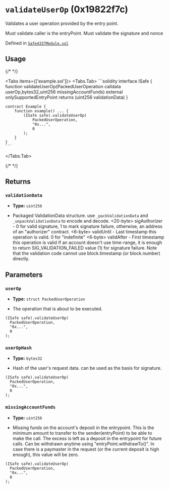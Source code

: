 



# `validateUserOp` (0x19822f7c)



Validates a user operation provided by the entry point.

Must validate caller is the entryPoint.
Must validate the signature and nonce




Defined in [`Safe4337Module.sol`](https://github.com/safe-global/safe-modules/tree/4337/v0.3.0-1/modules/4337/contracts/Safe4337Module.sol#L133)


## Usage

{/* <!-- vale off --> */}

<Tabs items={['example.sol']}>
  <Tabs.Tab>
    ```solidity
    interface ISafe {
        function validateUserOp(PackedUserOperation calldata userOp,bytes32,uint256 missingAccountFunds) external onlySupportedEntryPoint returns (uint256 validationData)
    }

    contract Example {
        function example() ... {
            (ISafe safe).validateUserOp(
                PackedUserOperation,
                "0x...",
                0
            );
        }
    }
    ```
  </Tabs.Tab>
</Tabs>

{/* <!-- vale on --> */}

## Returns

### `validationData`

  - **Type:** `uint256`

  - Packaged ValidationData structure. use `_packValidationData` and `_unpackValidationData` to encode and decode. \<20-byte\> sigAuthorizer - 0 for valid signature, 1 to mark signature failure, otherwise, an address of an "authorizer" contract. \<6-byte\> validUntil - Last timestamp this operation is valid. 0 for "indefinite" \<6-byte\> validAfter - First timestamp this operation is valid If an account doesn't use time-range, it is enough to return SIG_VALIDATION_FAILED value (1) for signature failure. Note that the validation code cannot use block.timestamp (or block.number) directly.




## Parameters

### `userOp`

  - **Type:** `struct PackedUserOperation`

  - The operation that is about to be executed.

  ```solidity focus=2
  (ISafe safe).validateUserOp(
    PackedUserOperation,
    "0x...",
    0
  );
  ```


### `userOpHash`

  - **Type:** `bytes32`

  - Hash of the user's request data. can be used as the basis for signature.

  ```solidity focus=3
  (ISafe safe).validateUserOp(
    PackedUserOperation,
    "0x...",
    0
  );
  ```


### `missingAccountFunds`

  - **Type:** `uint256`

  - Missing funds on the account's deposit in the entrypoint. This is the minimum amount to transfer to the sender(entryPoint) to be able to make the call. The excess is left as a deposit in the entrypoint for future calls. Can be withdrawn anytime using "entryPoint.withdrawTo()". In case there is a paymaster in the request (or the current deposit is high enough), this value will be zero.

  ```solidity focus=4
  (ISafe safe).validateUserOp(
    PackedUserOperation,
    "0x...",
    0
  );
  ```





